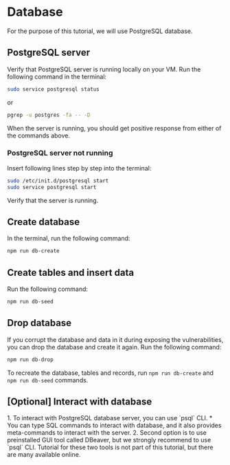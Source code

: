 
# Database

For the purpose of this tutorial, we will use PostgreSQL database.

## PostgreSQL server

Verify that PostgreSQL server is running locally on your VM.
Run the following command in the terminal:

```bash
sudo service postgresql status
```

or

```bash
pgrep -u postgres -fa -- -D
```

When the server is running, you should get positive response from either of the commands above.

### PostgreSQL server not running

Insert following lines step by step into the terminal:

```bash
sudo /etc/init.d/postgresql start
sudo service postgresql start
```

Verify that the server is running.

## Create database

In the terminal, run the following command:

```bash
npm run db-create
```

## Create tables and insert data

Run the following command:

```bash
npm run db-seed
```

## Drop database

If you corrupt the database and data in it during exposing the vulnerabilities, you can drop the database and create it
again.
Run the following command:

```bash
npm run db-drop
```

To recreate the database, tables and records, run `npm run db-create` and `npm run db-seed` commands.

## [Optional] Interact with database

<Callout emoji="💡">
1. To interact with PostgreSQL database server, you can use `psql` CLI.
    * You can type SQL commands to interact with database, and it also provides meta-commands to interact with the
      server.
2. Second option is to use preinstalled GUI tool called DBeaver, but we strongly recommend to use `psql` CLI.
   Tutorial for these two tools is not part of this tutorial, but there are many available online.
</Callout>